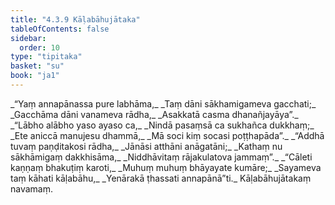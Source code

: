 ```yaml
---
title: "4.3.9 Kāḷabāhujātaka"
tableOfContents: false
sidebar:
  order: 10
type: "tipitaka"
basket: "su"
book: "ja1"
---
```



<DynamicBreadcrumb />

<Division number="113" book="ja1">

<Paragraph number="1027" type="verses" book="ja1">
_“Yaṃ annapānassa pure labhāma,_  
_Taṃ dāni sākhamigameva gacchati;_  
_Gacchāma dāni vanameva rādha,_  
_Asakkatā casma dhanañjayāya”._  

</Paragraph>

</Division>
<Division number="114" book="ja1">

<Paragraph number="1028" type="verses" book="ja1">
_“Lābho alābho yaso ayaso ca,_  
_Nindā pasaṃsā ca sukhañca dukkhaṃ;_  
_Ete aniccā manujesu dhammā,_  
_Mā soci kiṃ socasi poṭṭhapāda”._  

</Paragraph>

</Division>
<Division number="115" book="ja1">

<Paragraph number="1029" type="verses" book="ja1">
_“Addhā tuvaṃ paṇḍitakosi rādha,_  
_Jānāsi atthāni anāgatāni;_  
_Kathaṃ nu sākhāmigaṃ dakkhisāma,_  
_Niddhāvitaṃ rājakulatova jammaṃ”._  

</Paragraph>

</Division>
<Division number="116" book="ja1">

<Paragraph number="1030" type="verses" book="ja1">
_“Cāleti kaṇṇaṃ bhakuṭiṃ karoti,_  
_Muhuṃ muhuṃ bhāyayate kumāre;_  
_Sayameva taṃ kāhati kāḷabāhu,_  
_Yenārakā ṭhassati annapānā”ti._  


</Paragraph>
</Division>

<Paragraph number="1031" type="center" book="ja1">
Kāḷabāhujātakaṃ navamaṃ.
</Paragraph>